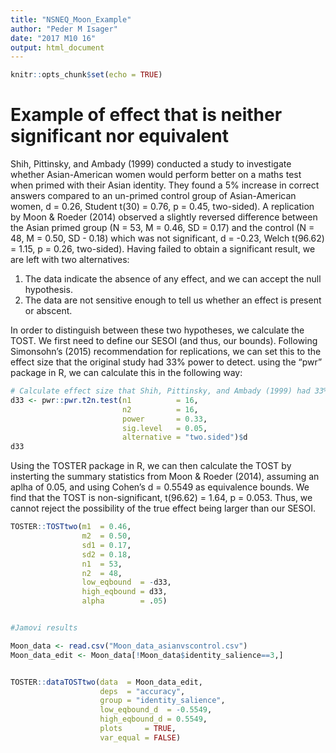 ```yaml
---
title: "NSNEQ_Moon_Example"
author: "Peder M Isager"
date: "2017 M10 16"
output: html_document
---
```


```r
knitr::opts_chunk$set(echo = TRUE)
```

# Example of effect that is neither significant nor equivalent

Shih, Pittinsky, and Ambady (1999) conducted a study to investigate whether Asian-American women would perform better on a maths test when primed with their Asian identity. They found a 5% increase in correct answers compared to an un-primed control group of Asian-American women, d = 0.26, Student t(30) = 0.76, p = 0.45, two-sided). A replication by Moon & Roeder (2014) observed a slightly reversed difference between the Asian primed group (N = 53, M = 0.46, SD = 0.17) and the control (N = 48, M = 0.50, SD - 0.18) which was not significant, d = -0.23, Welch t(96.62) = 1.15, p = 0.26, two-sided). Having failed to obtain a significant result, we are left with two alternatives:

1. The data indicate the absence of any effect, and we can accept the null hypothesis.
2. The data are not sensitive enough to tell us whether an effect is present or abscent. 

In order to distinguish between these two hypotheses, we calculate the TOST. We first need to define our SESOI (and thus, our bounds). Following Simonsohn's (2015) recommendation for replications, we can set this to the effect size that the original study had 33% power to detect. using the "pwr" package in R, we can calculate this in the following way:

``` r
# Calculate effect size that Shih, Pittinsky, and Ambady (1999) had 33% power to detect
d33 <- pwr::pwr.t2n.test(n1          = 16, 
                         n2          = 16, 
                         power       = 0.33, 
                         sig.level   = 0.05, 
                         alternative = "two.sided")$d 
d33
```

Using the TOSTER package in R, we can then calculate the TOST by insterting the summary statistics from Moon & Roeder (2014), assuming an aplha of 0.05, and using Cohen's d = 0.5549 as equivalence bounds. We find that the TOST is non-significant, t(96.62) = 1.64, p = 0.053. Thus, we cannot reject the possibility of the true effect being larger than our SESOI. 

```r
TOSTER::TOSTtwo(m1  = 0.46, 
                m2  = 0.50, 
                sd1 = 0.17, 
                sd2 = 0.18, 
                n1  = 53, 
                n2  = 48, 
                low_eqbound  = -d33, 
                high_eqbound = d33, 
                alpha        = .05)


#Jamovi results

Moon_data <- read.csv("Moon_data_asianvscontrol.csv")
Moon_data_edit <- Moon_data[!Moon_data$identity_salience==3,]


TOSTER::dataTOSTtwo(data  = Moon_data_edit, 
                    deps  = "accuracy", 
                    group = "identity_salience", 
                    low_eqbound_d  = -0.5549, 
                    high_eqbound_d = 0.5549, 
                    plots     = TRUE, 
                    var_equal = FALSE)
```

